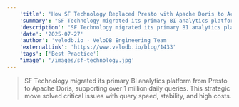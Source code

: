 ```yaml
---
    'title': 'How SF Technology Replaced Presto with Apache Doris to Achieve 3x Faster Queries and 48% Cost Savings'
    'summary': "SF Technology migrated its primary BI analytics platform from Presto to Apache Doris, supporting over 1 million daily queries. This strategic move solved critical issues with query speed, stability, and high costs."
    'description': "SF Technology migrated its primary BI analytics platform from Presto to Apache Doris, supporting over 1 million daily queries. This strategic move solved critical issues with query speed, stability, and high costs."
    'date': '2025-07-27'
    'author': 'velodb.io · VeloDB Engineering Team'
    'externalLink': 'https://www.velodb.io/blog/1433'
    'tags': ['Best Practice']
    "image": '/images/sf-technology.jpg'
---
```



> <BlogLink rel="noopener noreferrer" target='_blank' href='https://www.velodb.io/blog/1433'>SF Technology migrated its primary BI analytics platform from Presto to Apache Doris, supporting over 1 million daily queries. This strategic move solved critical issues with query speed, stability, and high costs.<SeeMore /></BlogLink>
